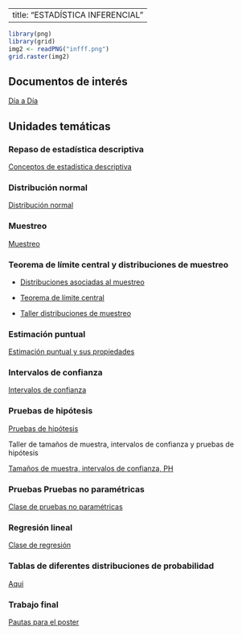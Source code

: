 
---
title: "ESTADÍSTICA INFERENCIAL"
---


```r

library(png)
library(grid)
img2 <- readPNG("infff.png")
grid.raster(img2)

```



## Documentos de interés


[Día a Día ](https://github.com/estadisticaITM/estadisticaITM.github.io/blob/master/DIA-%20DIA_XREI03__ESTADISTICA%20INFERENCIAL_2022-1%20(1).pdf)

## **Unidades temáticas**


### Repaso de estadística descriptiva

<a href="descriptiva2.html" target="_blank"> Conceptos de estadística descriptiva</a>

### Distribución normal

<a href="normal.html" target="_blank"> Distribución normal</a>


### Muestreo

<a href="muestreo.html" target="_blank"> Muestreo</a>

### Teorema de límite central y distribuciones de muestreo


- [Distribuciones asociadas al muestreo](https://github.com/jtrochezg/jtrochezg.github.io/blob/master/sampling-distributions1.pdf)


- <a href="tlc.html" target="_blank"> Teorema de límite central</a>

- <a href="tdm.html" target="_blank"> Taller distribuciones de muestreo</a>

### Estimación puntual
<a href="estima.html" target="_blank"> Estimación puntual y sus propiedades</a>

### Intervalos de confianza

<a href="IC.html" target="_blank"> Intervalos de confianza</a>

### Pruebas de hipótesis

<a href="PH.html" target="_blank"> Pruebas de hipótesis</a>

Taller de tamaños de muestra, intervalos de confianza y pruebas de hipótesis 

[Tamaños de muestra, intervalos de confianza, PH](https://github.com/estadisticaITM/repositorioprueba/blob/master/Taller%20de%20tama%C3%B1os%20de%20muestra%2C%20intervalos%20de%20confianza%20y%20ph.pdf)

### Pruebas Pruebas no paramétricas 
<a href="pruebas-no-paramétricas.html" target="_blank"> Clase de pruebas no paramétricas</a>

### Regresión lineal 
<a href="regrelineal.html" target="_blank"> Clase de regresión</a>


### Tablas de diferentes distribuciones de probabilidad

[Aqui](https://github.com/estadisticaITM/repositorioprueba/blob/master/tabla%20de%20diferentes%20probabilidades.pdf)


### Trabajo final

<a href="posterestdesc1.html" target="_blank"> Pautas para el poster</a>


